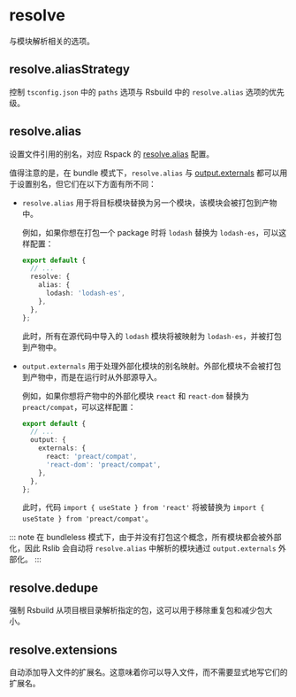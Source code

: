
# resolve

与模块解析相关的选项。

## resolve.aliasStrategy <RsbuildDocBadge path="/config/resolve/alias-strategy" text="resolve.aliasStrategy" />

控制 `tsconfig.json` 中的 `paths` 选项与 Rsbuild 中的 `resolve.alias` 选项的优先级。

## resolve.alias <RsbuildDocBadge path="/config/resolve/alias" text="resolve.alias" />

设置文件引用的别名，对应 Rspack 的 [resolve.alias](https://rspack.dev/zh/config/resolve#resolvealias) 配置。

值得注意的是，在 bundle 模式下，`resolve.alias` 与 [output.externals](/config/rsbuild/output#outputexternals) 都可以用于设置别名，但它们在以下方面有所不同：

- `resolve.alias` 用于将目标模块替换为另一个模块，该模块会被打包到产物中。

  例如，如果你想在打包一个 package 时将 `lodash` 替换为 `lodash-es`，可以这样配置：

  ```ts title="rslib.config.ts"
  export default {
    // ...
    resolve: {
      alias: {
        lodash: 'lodash-es',
      },
    },
  };
  ```

  此时，所有在源代码中导入的 `lodash` 模块将被映射为 `lodash-es`，并被打包到产物中。

- `output.externals` 用于处理外部化模块的别名映射。外部化模块不会被打包到产物中，而是在运行时从外部源导入。

  例如，如果你想将产物中的外部化模块 `react` 和 `react-dom` 替换为 `preact/compat`，可以这样配置：

  ```ts title="rslib.config.ts"
  export default {
    // ...
    output: {
      externals: {
        react: 'preact/compat',
        'react-dom': 'preact/compat',
      },
    },
  };
  ```

  此时，代码 `import { useState } from 'react'` 将被替换为 `import { useState } from 'preact/compat'`。

::: note
在 bundleless 模式下，由于并没有打包这个概念，所有模块都会被外部化，因此 Rslib 会自动将 `resolve.alias` 中解析的模块通过 `output.externals` 外部化。
:::

## resolve.dedupe <RsbuildDocBadge path="/config/resolve/dedupe" text="resolve.dedupe" />

强制 Rsbuild 从项目根目录解析指定的包，这可以用于移除重复包和减少包大小。

## resolve.extensions <RsbuildDocBadge path="/config/resolve/extensions" text="resolve.extensions" />

自动添加导入文件的扩展名。这意味着你可以导入文件，而不需要显式地写它们的扩展名。

